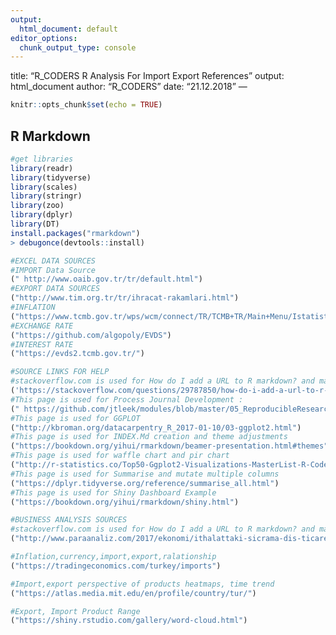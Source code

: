 ```yaml
---
output:
  html_document: default
editor_options: 
  chunk_output_type: console
---
```

title: "R_CODERS R Analysis For Import Export References"
output: html_document
author: "R_CODERS"
date: "21.12.2018"
---
  
  
```r
knitr::opts_chunk$set(echo = TRUE)


```

## R Markdown


```r
#get libraries
library(readr)
library(tidyverse)
library(scales)
library(stringr)
library(zoo)
library(dplyr)
library(DT)
install.packages("rmarkdown")
> debugonce(devtools::install)
```



```r
#EXCEL DATA SOURCES 
#IMPORT Data Source
(" http://www.oaib.gov.tr/tr/default.html")
#EXPORT DATA SOURCES
("http://www.tim.org.tr/tr/ihracat-rakamlari.html")
#INFLATION
("https://www.tcmb.gov.tr/wps/wcm/connect/TR/TCMB+TR/Main+Menu/Istatistikler/Enflasyon+Verileri/Tuketici+Fiyatlari")
#EXCHANGE RATE
("https://github.com/algopoly/EVDS")
#INTEREST RATE
("https://evds2.tcmb.gov.tr/")

```


```r
#SOURCE LINKS FOR HELP
#stackoverflow.com is used for How do I add a URL to R markdown? and many questions
('https://stackoverflow.com/questions/29787850/how-do-i-add-a-url-to-r-markdown')
#This page is used for Process Journal Development :
(" https://github.com/jtleek/modules/blob/master/05_ReproducibleResearch/Markdown/index.md")
#This page is used for GGPLOT
("http://kbroman.org/datacarpentry_R_2017-01-10/03-ggplot2.html")
#This page is used for INDEX.Md creation and theme adjustments
("https://bookdown.org/yihui/rmarkdown/beamer-presentation.html#themes")
#This page is used for waffle chart and pir chart 
("http://r-statistics.co/Top50-Ggplot2-Visualizations-MasterList-R-Code.html#Pie%20Chart")
#This page is used for Summarise and mutate multiple columns
("https://dplyr.tidyverse.org/reference/summarise_all.html")
#This page is used for Shiny Dashboard Example
("https://bookdown.org/yihui/rmarkdown/shiny.html")

```




```r
#BUSINESS ANALYSIS SOURCES
#stackoverflow.com is used for How do I add a URL to R markdown? and many questions
("http://www.paraanaliz.com/2017/ekonomi/ithalattaki-sicrama-dis-ticarette-makasi-acti-15739/")

#Inflation,currency,import,export,ralationship
("https://tradingeconomics.com/turkey/imports")

#Import,export perspective of products heatmaps, time trend
("https://atlas.media.mit.edu/en/profile/country/tur/")

#Export, Import Product Range 
("https://shiny.rstudio.com/gallery/word-cloud.html")

```

